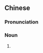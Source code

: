 {{also|骚比}}
==Chinese==
{{zh-forms|s=骚比}}

===Pronunciation===
{{zh-pron
|m=sāobī
|cat=n
}}

===Noun===
{{zh-noun}}

# {{alternative form of|騷屄|lang=zh}}